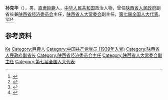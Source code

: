 '''孙克华'''（{{bd|1923年|6月24日|2005年|7月14日}}），男，[[直隶|直隶]][[巨鹿县|巨鹿]]人，[[中华人民共和国|中华人民共和国]]政治人物，曾任[[陕西省人民政府|陕西省人民政府]]副省长兼[[陕西省经济委员会|陕西省经济委员会]]主任，[[陕西省人大常委会|陕西省人大常委会]]副主任，[[第七届全国人大代表|第七届全国人大代表]]。<ref>{{Cite book|title=中国共产党人名大辞典|author=盛平主编|publisher=中国国际广播出版社|year=1991|isbn=|location=北京|pages=}}</ref><ref>{{Cite book|title=中国共产党名人录|author=于俊道主编|publisher=四川人民出版社|year=1997|isbn=|location=成都|pages=}}</ref><ref>{{cite book|title=中囯人名大辞典·当代人物卷|author=廖盖隆等编|year=1990|publisher=上海辞书出版社|location=上海|page=}}</ref><ref>{{Cite book|title=中华人民共和国职官志|author=何虎生, 李耀东, 向常福主编|publisher=中国社会出版社|year=2003|isbn=9787800883934|location=北京|pages=}}</ref>

== 参考资料 ==
{{reflist}}

{{中国人物小作品}}

{{Authority control}}
{{DEFAULTSORT:Sun孙}}
[[Category:孙姓|Ke]]
[[Category:巨鹿人|Category:巨鹿人]]
[[Category:中国共产党党员_(1939年入党)|Category:中国共产党党员 (1939年入党)]]
[[Category:陕西省人民政府副省长|Category:陕西省人民政府副省长]]
[[Category:陕西省经济委员会主任|Category:陕西省经济委员会主任]]
[[Category:陕西省人大常委会副主任|Category:陕西省人大常委会副主任]]
[[Category:第七届全国人大代表|Category:第七届全国人大代表]]